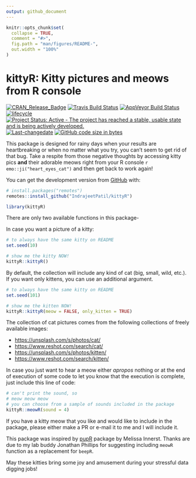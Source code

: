 ```yaml
---
output: github_document
---
```


<!-- README.md is generated from README.Rmd. Please edit that file -->

```r
knitr::opts_chunk$set(
  collapse = TRUE,
  comment = "#>",
  fig.path = "man/figures/README-",
  out.width = "100%"
)
```

# kittyR: Kitty pictures and meows from R console

[![CRAN_Release_Badge](http://www.r-pkg.org/badges/version-ago/kittyR)](https://CRAN.R-project.org/package=kittyR)
[![Travis Build Status](https://travis-ci.org/IndrajeetPatil/kittyR.svg?branch=master)](https://travis-ci.org/IndrajeetPatil/kittyR) 
[![AppVeyor Build Status](https://ci.appveyor.com/api/projects/status/github/IndrajeetPatil/kittyR?branch=master&svg=true)](https://ci.appveyor.com/project/IndrajeetPatil/kittyR)
[![lifecycle](https://img.shields.io/badge/lifecycle-experimental-orange.svg)](https://www.tidyverse.org/lifecycle/#experimental)
[![Project Status: Active - The project has reached a stable, usable state and is being actively developed.](http://www.repostatus.org/badges/latest/active.svg)](http://www.repostatus.org/#active)
[![Last-changedate](https://img.shields.io/badge/last%20change-`r gsub('-', '--', Sys.Date())`-yellowgreen.svg)](/commits/master)
[![GitHub code size in bytes](https://img.shields.io/github/languages/code-size/IndrajeetPatil/kittyR.svg)](https://github.com/IndrajeetPatil/kittyR)


This package is designed for rainy days when your results are heartbreaking or
when no matter what you try, you can't seem to get rid of that bug. Take a
respite from those negative thoughts by accessing kitty pics **and** their
adorable meows right from your R console `r emo::ji("heart_eyes_cat")` and then
get back to work again!

You can get the development version from [GitHub](https://github.com/) with:

``` r
# install.packages("remotes")
remotes::install_github("IndrajeetPatil/kittyR")
```

```r
library(kittyR)
```

There are only two available functions in this package-

In case you want a picture of a kitty:

```r
# to always have the same kitty on README
set.seed(10)

# show me the kitty NOW!
kittyR::kittyR()
```

By default, the collection will include any kind of cat (big, small, wild,
etc.). If you want only kittens, you can use an additional argument.

```r
# to always have the same kitty on README
set.seed(101)

# show me the kitten NOW!
kittyR::kittyR(meow = FALSE, only_kitten = TRUE)
```

The collection of cat pictures comes from the following collections of freely
available images:

  - <https://unsplash.com/s/photos/cat/>
  - <https://www.reshot.com/search/cat/>
  - <https://unsplash.com/s/photos/kitten/>
  - <https://www.reshot.com/search/kitten/>

In case you just want to hear a meow either *apropos* nothing or at the end of
execution of some code to let you know that the execution is complete, just
include this line of code:

```r
# can't print the sound, so
# meow meow meow
# you can choose from a sample of sounds included in the package
kittyR::meowR(sound = 4)
```

If you have a kitty meow that you like and would like to include in the package,
please either make a PR or e-mail it to me and I will include it.

This package was inspired by [pupR](https://github.com/melissanjohnson/pupR)
package by Melissa Innerst. Thanks are due to my lab buddy Jonathan Phillips for
suggesting including `meowR` function as a replacement for `beepR`.

May these kitties bring some joy and amusement during your stressful data
digging jobs!
